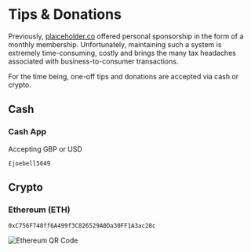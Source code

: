 # Tips & Donations

Previously, [plaiceholder.co](/) offered personal sponsorship in the form of a
monthly membership. Unfortunately, maintaining such a system is extremely time-consuming, costly and brings the many tax headaches associated with business-to-consumer transactions.

For the time being, one-off tips and donations are accepted via cash or crypto.

## Cash

### Cash App

Accepting GBP or USD

```
£joebell5649
```

## Crypto

### Ethereum (ETH)

```
0xC756F748ff6A499f3C826529A0Da30FF1A3ac28c
```

![Ethereum QR Code](/assets/img/wallet/eth.png)
